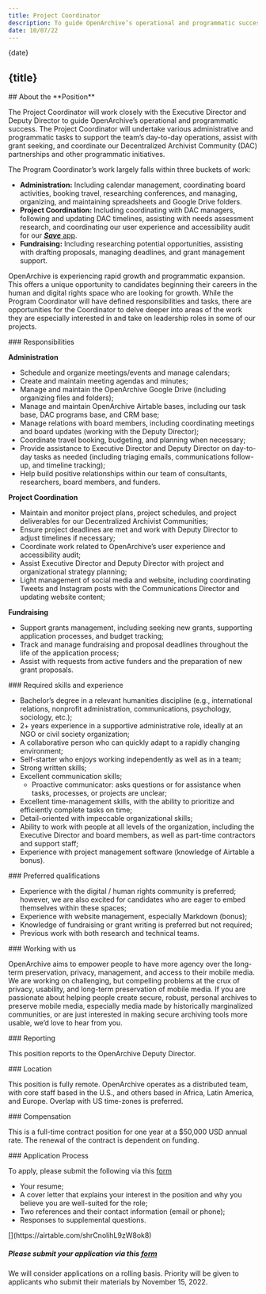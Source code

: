 ```yaml
---
title: Project Coordinator
description: To guide OpenArchive’s operational and programmatic success, we’re seeking a Project Coordinator who will support our team’s day-to-day operations, assist with grant seeking, and coordinate our Decentralized Archivist Community (DAC) partnerships and other programmatic initiatives.
date: 10/07/22
---
```



<JobHeaderSection>
{date}

## {title}

</JobHeaderSection>

<AboutSection />

<AboutPositionSection>
## About the **Position**

The Project Coordinator will work closely with the Executive Director and Deputy Director to guide OpenArchive’s operational and programmatic success. The Project Coordinator will undertake various administrative and programmatic tasks to support the team’s day-to-day operations, assist with grant seeking, and coordinate our Decentralized Archivist Community (DAC) partnerships and other programmatic initiatives.

The Program Coordinator’s work largely falls within three buckets of work:

- **Administration:** Including calendar management, coordinating board activities, booking travel, researching conferences, and managing, organizing, and maintaining spreadsheets and Google Drive folders.
- **Project Coordination:** Including coordinating with DAC managers, following and updating DAC timelines, assisting with needs assessment research, and coordinating our user experience and accessibility audit for our [**_Save_** app](https://open-archive.org/save).
- **Fundraising:** Including researching potential opportunities, assisting with drafting proposals, managing deadlines, and grant management support.

OpenArchive is experiencing rapid growth and programmatic expansion. This offers a unique opportunity to candidates beginning their careers in the human and digital rights space who are looking for growth. While the Program Coordinator will have defined responsibilities and tasks, there are opportunities for the Coordinator to delve deeper into areas of the work they are especially interested in and take on leadership roles in some of our projects.

</AboutPositionSection>

<DetailsSection>
<DetailItem>
### Responsibilities

**Administration**

- Schedule and organize meetings/events and manage calendars;
- Create and maintain meeting agendas and minutes;
- Manage and maintain the OpenArchive Google Drive (including organizing files and folders);
- Manage and maintain OpenArchive Airtable bases, including our task base, DAC programs base, and CRM base;
- Manage relations with board members, including coordinating meetings and board updates (working with the Deputy Director);
- Coordinate travel booking, budgeting, and planning when necessary;
- Provide assistance to Executive Director and Deputy Director on day-to-day tasks as needed (including triaging emails, communications follow-up, and timeline tracking);
- Help build positive relationships within our team of consultants, researchers, board members, and funders.

  
**Project Coordination**

- Maintain and monitor project plans, project schedules, and project deliverables for our Decentralized Archivist Communities;
- Ensure project deadlines are met and work with Deputy Director to adjust timelines if necessary;
- Coordinate work related to OpenArchive’s user experience and accessibility audit;
- Assist Executive Director and Deputy Director with project and organizational strategy planning;
- Light management of social media and website, including coordinating Tweets and Instagram posts with the Communications Director and updating website content;

  
**Fundraising**

- Support grants management, including seeking new grants, supporting application processes, and budget tracking;
- Track and manage fundraising and proposal deadlines throughout the life of the application process;
- Assist with requests from active funders and the preparation of new grant proposals.

</DetailItem>
<DetailItem>
### Required skills and experience

- Bachelor’s degree in a relevant humanities discipline (e.g., international relations, nonprofit administration, communications, psychology, sociology, etc.);
- 2+ years experience in a supportive administrative role, ideally at an NGO or civil society organization;
- A collaborative person who can quickly adapt to a rapidly changing environment;
- Self-starter who enjoys working independently as well as in a team;
- Strong written skills;
- Excellent communication skills;
  - Proactive communicator: asks questions or for assistance when tasks, processes, or projects are unclear;
- Excellent time-management skills, with the ability to prioritize and efficiently complete tasks on time;
- Detail-oriented with impeccable organizational skills;
- Ability to work with people at all levels of the organization, including the Executive Director and board members, as well as part-time contractors and support staff;
- Experience with project management software (knowledge of Airtable a bonus).

</DetailItem>
<DetailItem>
### Preferred qualifications

- Experience with the digital / human rights community is preferred; however, we are also excited for candidates who are eager to embed themselves within these spaces;
- Experience with website management, especially Markdown (bonus);
- Knowledge of fundraising or grant writing is preferred but not required;
- Previous work with both research and technical teams.

</DetailItem>
<DetailItem>
  ### Working with us

OpenArchive aims to empower people to have more agency over the long-term preservation, privacy, management, and access to their mobile media. We are working on challenging, but compelling problems at the crux of privacy, usability, and long-term preservation of mobile media. If you are passionate about helping people create secure, robust, personal archives to preserve mobile media, especially media made by historically marginalized communities, or are just interested in making secure archiving tools more usable, we’d love to hear from you.

</DetailItem>
<DetailItem>
  ### Reporting

This position reports to the OpenArchive Deputy Director.

</DetailItem>
<DetailItem>
  ### Location

This position is fully remote. OpenArchive operates as a distributed team, with core staff based in the U.S., and others based in Africa, Latin America, and Europe. Overlap with US time-zones is preferred.

</DetailItem>
<DetailItem>
  ### Compensation

This is a full-time contract position for one year at a $50,000 USD annual rate. The renewal of the contract is dependent on funding.

</DetailItem>
<DetailItem>
  ### Application Process

To apply, please submit the following via this [form](https://airtable.com/shrCnolihL9zW8ok8)

- Your resume;
- A cover letter that explains your interest in the position and why you believe you are well-suited for the role;
- Two references and their contact information (email or phone);
- Responses to supplemental questions.


</DetailItem>
<ContactBox>
  [](https://airtable.com/shrCnolihL9zW8ok8)

##### Please submit your application via this [form](https://airtable.com/shrCnolihL9zW8ok8)

We will consider applications on a rolling basis. Priority will be given to applicants who submit their materials by November 15, 2022.

</ContactBox>
</DetailsSection>

<DiverseSection />
